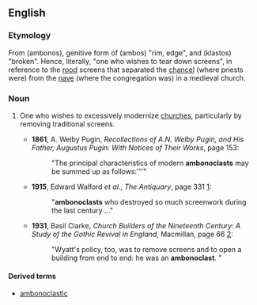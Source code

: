 ==English==
{{wikipedia}}

===Etymology===
From {{etyl|grc|en}} {{l|grc|ἄμβωνος}} (ambonos), genitive form of {{l|grc|ἄμβων}} (ambos) "rim, edge", and {{l|grc|κλαστός}} (klastos) "broken". Hence, literally, "one who wishes to tear down screens", in reference to the [[rood]] screens that separated the [[chancel]] (where priests were) from the [[nave]] (where the congregation was) in a medieval church.

===Noun===
{{en-noun}}

# {{context|pejorative|lang=en}} One who wishes to excessively modernize [[church]]es, particularly by removing traditional screens.
#* '''1861''', A. Welby Pugin, ''Recollections of A.N. Welby Pugin, and His Father, Augustus Pugin: With Notices of Their Works '', page 153:
#*: "The principal characteristics of modern '''ambonoclasts''' may be summed up as follows:'''"
#* '''1915''', Edward Walford ''et al.'', ''The Antiquary'', page 331 [http://books.google.com/books?id=eBhUtOKkaUsC&dq=ambonoclasts&ei=vPbYRpatD5zmpwKop-GSCw&ie=ISO-8859-1&q=ambonoclasts&pgis=1]:
#*: "'''ambonoclasts''' who destroyed so much screenwork during the last century ..."
#* '''1931''', Basil Clarke, ''Church Builders of the Nineteenth Century: A Study of the Gothic Revival in England'', Macmillan, page 66 [http://books.google.com/books?id=AdIgAAAAMAAJ&q=ambonoclast&dq=ambonoclast&ei=Of7YRp3jCY3goAKj6e2SCw&pgis=1]:
#*: "Wyatt's policy, too, was to remove screens and to open a building from end to end: he was an '''ambonoclast'''. "

====Derived terms====
* [[ambonoclastic]]